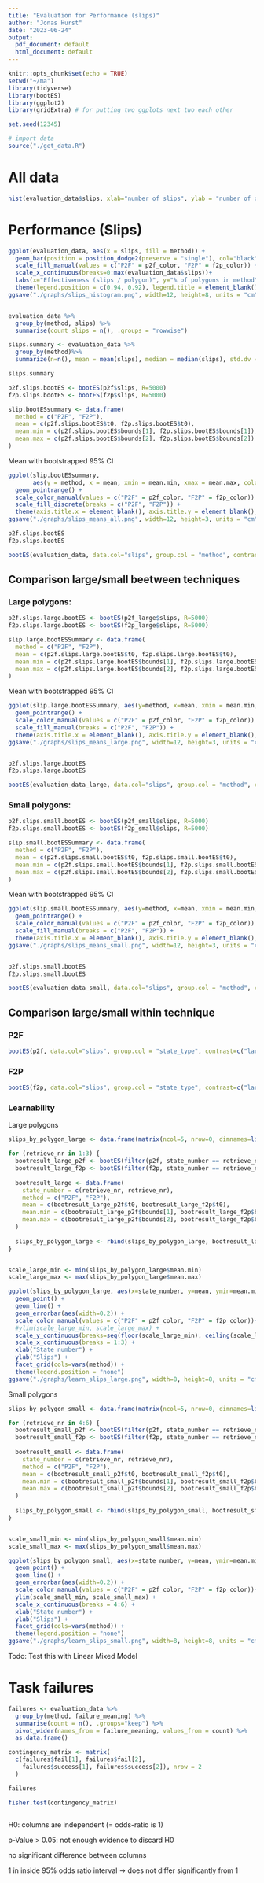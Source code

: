 ```yaml
---
title: "Evaluation for Performance (slips)"
author: "Jonas Hurst"
date: "2023-06-24"
output:
  pdf_document: default
  html_document: default
---
```





```r
knitr::opts_chunk$set(echo = TRUE)
setwd("~/ma")
library(tidyverse)
library(bootES)
library(ggplot2)
library(gridExtra) # for putting two ggplots next two each other

set.seed(12345)

# import data
source("./get_data.R")
```



# All data

```r
hist(evaluation_data$slips, xlab="number of slips", ylab = "number of observations", main="Histogram for slips (all obs.)")

```


\newpage
# Performance (Slips)


```r
ggplot(evaluation_data, aes(x = slips, fill = method)) +
  geom_bar(position = position_dodge2(preserve = "single"), col="black", aes(y=after_stat(prop)*100)) +
  scale_fill_manual(values = c("P2F" = p2f_color, "F2P" = f2p_color)) +
  scale_x_continuous(breaks=0:max(evaluation_data$slips))+
  labs(x="Effectiveness (slips / polygon)", y="% of polygons in method")+
  theme(legend.position = c(0.94, 0.92), legend.title = element_blank())
ggsave("./graphs/slips_histogram.png", width=12, height=8, units = "cm")


evaluation_data %>%
  group_by(method, slips) %>%
  summarise(count_slips = n(), .groups = "rowwise")

slips.summary <- evaluation_data %>%
  group_by(method)%>%
  summarize(n=n(), mean = mean(slips), median = median(slips), std.dv = sd(slips))

slips.summary

p2f.slips.bootES <- bootES(p2f$slips, R=5000)
f2p.slips.bootES <- bootES(f2p$slips, R=5000)

slip.bootESsummary <- data.frame(
  method = c("P2F", "F2P"),
  mean = c(p2f.slips.bootES$t0, f2p.slips.bootES$t0),
  mean.min = c(p2f.slips.bootES$bounds[1], f2p.slips.bootES$bounds[1]),
  mean.max = c(p2f.slips.bootES$bounds[2], f2p.slips.bootES$bounds[2])
)

```

\newpage
Mean with bootstrapped 95% CI

```r
ggplot(slip.bootESsummary,
       aes(y = method, x = mean, xmin = mean.min, xmax = mean.max, color = method)) +
  geom_pointrange() +
  scale_color_manual(values = c("P2F" = p2f_color, "F2P" = f2p_color)) +
  scale_fill_discrete(breaks = c("P2F", "F2P")) +
  theme(axis.title.x = element_blank(), axis.title.y = element_blank(), legend.position = "none")
ggsave("./graphs/slips_means_all.png", width=12, height=3, units = "cm")

p2f.slips.bootES
f2p.slips.bootES

bootES(evaluation_data, data.col="slips", group.col = "method", contrast=c("P2F", "F2P"), R=5000)

```


\newpage
## Comparison large/small beetween techniques
### Large polygons:

```r
p2f.slips.large.bootES <- bootES(p2f_large$slips, R=5000)
f2p.slips.large.bootES <- bootES(f2p_large$slips, R=5000)

slip.large.bootESSummary <- data.frame(
  method = c("P2F", "F2P"),
  mean = c(p2f.slips.large.bootES$t0, f2p.slips.large.bootES$t0),
  mean.min = c(p2f.slips.large.bootES$bounds[1], f2p.slips.large.bootES$bounds[1]),
  mean.max = c(p2f.slips.large.bootES$bounds[2], f2p.slips.large.bootES$bounds[2])
)
```


Mean with bootstrapped 95% CI

```r

ggplot(slip.large.bootESSummary, aes(y=method, x=mean, xmin = mean.min, xmax = mean.max, color=method))+
  geom_pointrange() +
  scale_color_manual(values = c("P2F" = p2f_color, "F2P" = f2p_color)) +
  scale_fill_manual(breaks = c("P2F", "F2P")) +
  theme(axis.title.x = element_blank(), axis.title.y = element_blank(), legend.position = "none")
ggsave("./graphs/slips_means_large.png", width=12, height=3, units = "cm")


p2f.slips.large.bootES
f2p.slips.large.bootES

bootES(evaluation_data_large, data.col="slips", group.col = "method", contrast=c("P2F", "F2P"), R=5000)
```



\newpage
### Small polygons:

```r
p2f.slips.small.bootES <- bootES(p2f_small$slips, R=5000)
f2p.slips.small.bootES <- bootES(f2p_small$slips, R=5000)

slip.small.bootESSummary <- data.frame(
  method = c("P2F", "F2P"),
  mean = c(p2f.slips.small.bootES$t0, f2p.slips.small.bootES$t0),
  mean.min = c(p2f.slips.small.bootES$bounds[1], f2p.slips.small.bootES$bounds[1]),
  mean.max = c(p2f.slips.small.bootES$bounds[2], f2p.slips.small.bootES$bounds[2])
)
```


Mean with bootstrapped 95% CI

```r

ggplot(slip.small.bootESSummary, aes(y=method, x=mean, xmin = mean.min, xmax = mean.max, color=method))+
  geom_pointrange() +
  scale_color_manual(values = c("P2F" = p2f_color, "F2P" = f2p_color)) +
  scale_fill_manual(breaks = c("P2F", "F2P")) +
  theme(axis.title.x = element_blank(), axis.title.y = element_blank(), legend.position = "none")
ggsave("./graphs/slips_means_small.png", width=12, height=3, units = "cm")


p2f.slips.small.bootES
f2p.slips.small.bootES

bootES(evaluation_data_small, data.col="slips", group.col = "method", contrast=c("P2F", "F2P"), R=5000)
```

\newpage
## Comparison large/small within technique
### P2F

```r
bootES(p2f, data.col="slips", group.col = "state_type", contrast=c("large", "small"), R=5000)
```


### F2P

```r
bootES(f2p, data.col="slips", group.col = "state_type", contrast=c("large", "small"), R=5000)
```


\newpage
### Learnability

Large polygons

```r

slips_by_polygon_large <- data.frame(matrix(ncol=5, nrow=0, dimnames=list(NULL, c("state_number", "method", "mean", "mean.min", "mean.max"))))

for (retrieve_nr in 1:3) {
  bootresult_large_p2f <- bootES(filter(p2f, state_number == retrieve_nr)$slips, R=5000)
  bootresult_large_f2p <- bootES(filter(f2p, state_number == retrieve_nr)$slips, R=5000)
  
  bootresult_large <- data.frame(
    state_number = c(retrieve_nr, retrieve_nr),
    method = c("P2F", "F2P"),
    mean = c(bootresult_large_p2f$t0, bootresult_large_f2p$t0),
    mean.min = c(bootresult_large_p2f$bounds[1], bootresult_large_f2p$bounds[1]),
    mean.max = c(bootresult_large_p2f$bounds[2], bootresult_large_f2p$bounds[2])
  )
  
  slips_by_polygon_large <- rbind(slips_by_polygon_large, bootresult_large)
}


scale_large_min <- min(slips_by_polygon_large$mean.min)
scale_large_max <- max(slips_by_polygon_large$mean.max)

ggplot(slips_by_polygon_large, aes(x=state_number, y=mean, ymin=mean.min, ymax=mean.max, color=method)) +
  geom_point() +
  geom_line() +
  geom_errorbar(aes(width=0.2)) +
  scale_color_manual(values = c("P2F" = p2f_color, "F2P" = f2p_color))+
  #ylim(scale_large_min, scale_large_max) +
  scale_y_continuous(breaks=seq(floor(scale_large_min), ceiling(scale_large_max), by=1))+
  scale_x_continuous(breaks = 1:3) +
  xlab("State number") +
  ylab("Slips") +
  facet_grid(cols=vars(method)) +
  theme(legend.position = "none")
ggsave("./graphs/learn_slips_large.png", width=8, height=8, units = "cm")

```

Small polygons

```r

slips_by_polygon_small <- data.frame(matrix(ncol=5, nrow=0, dimnames=list(NULL, c("state_number", "method", "mean", "mean.min", "mean.max"))))

for (retrieve_nr in 4:6) {
  bootresult_small_p2f <- bootES(filter(p2f, state_number == retrieve_nr)$slips, R=5000)
  bootresult_small_f2p <- bootES(filter(f2p, state_number == retrieve_nr)$slips, R=5000)
  
  bootresult_small <- data.frame(
    state_number = c(retrieve_nr, retrieve_nr),
    method = c("P2F", "F2P"),
    mean = c(bootresult_small_p2f$t0, bootresult_small_f2p$t0),
    mean.min = c(bootresult_small_p2f$bounds[1], bootresult_small_f2p$bounds[1]),
    mean.max = c(bootresult_small_p2f$bounds[2], bootresult_small_f2p$bounds[2])
  )
  
  slips_by_polygon_small <- rbind(slips_by_polygon_small, bootresult_small)
}


scale_small_min <- min(slips_by_polygon_small$mean.min)
scale_small_max <- max(slips_by_polygon_small$mean.max)

ggplot(slips_by_polygon_small, aes(x=state_number, y=mean, ymin=mean.min, ymax=mean.max, color=method)) +
  geom_point() +
  geom_line() +
  geom_errorbar(aes(width=0.2)) +
  scale_color_manual(values = c("P2F" = p2f_color, "F2P" = f2p_color))+
  ylim(scale_small_min, scale_small_max) +
  scale_x_continuous(breaks = 4:6) +
  xlab("State number") +
  ylab("Slips") +
  facet_grid(cols=vars(method)) +
  theme(legend.position = "none")
ggsave("./graphs/learn_slips_small.png", width=8, height=8, units = "cm")
```
Todo: Test this with Linear Mixed Model

\newpage
# Task failures

```r
failures <- evaluation_data %>%
  group_by(method, failure_meaning) %>%
  summarise(count = n(), .groups="keep") %>%
  pivot_wider(names_from = failure_meaning, values_from = count) %>%
  as.data.frame()

contingency_matrix <- matrix(
  c(failures$fail[1], failures$fail[2],
    failures$success[1], failures$success[2]), nrow = 2
  )

failures

fisher.test(contingency_matrix)
     
```

H0: columns are independent (= odds-ratio is 1)

p-Value > 0.05: not enough evidence to discard H0

no significant difference between columns

1 in inside 95% odds ratio interval -> does not differ significantly from 1
